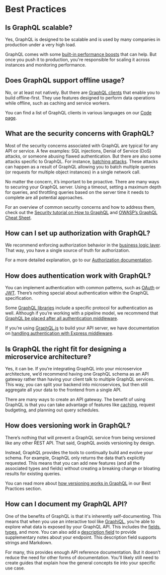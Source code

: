 # Best Practices

## Is GraphQL scalable?

Yes, GraphQL is designed to be scalable and is used by many companies in
production under a very high load.

GraphQL comes with some
[built-in performance boosts](#how-does-graphql-affect-my-product-s-performance)
that can help. But once you push it to production, you're responsible for
scaling it across instances and monitoring performance.

## Does GraphQL support offline usage?

No, or at least not natively. But there are
[GraphQL clients](#what-is-a-graphql-client-and-why-would-i-need-one) that
enable you to build offline-first. They use features designed to perform data
operations while offline, such as caching and service workers.

You can find a list of GraphQL clients in various languages on our
[Code page](/code/).

## What are the security concerns with GraphQL?

Most of the security concerns associated with GraphQL are typical for any API or
service. A few examples: SQL injections, Denial of Service (DoS) attacks, or
someone abusing flawed authentication. But there are also some attacks specific
to GraphQL. For instance,
[batching attacks](https://cheatsheetseries.owasp.org/cheatsheets/GraphQL_Cheat_Sheet.html#batching-attacks).
These attacks can happen as a result of GraphQL allowing you to batch multiple
queries (or requests for multiple object instances) in a single network call.

No matter the concern, it’s important to be proactive. There are many ways to
securing your GraphQL server. Using a timeout, setting a maximum depth for
queries, and throttling queries based on the server time it needs to complete
are all potential approaches.

For an overview of common security concerns and how to address them, check out
the
[Security tutorial on How to GraphQL](https://www.howtographql.com/advanced/4-security/)
and
[OWASP’s GraphQL Cheat Sheet](https://cheatsheetseries.owasp.org/cheatsheets/GraphQL_Cheat_Sheet.html).

## How can I set up authorization with GraphQL?

We recommend enforcing authorization behavior in the
[business logic layer](/learn/thinking-in-graphs/#business-logic-layer). That
way, you have a single source of truth for authorization.

For a more detailed explanation, go to our
[Authorization documentation](/learn/authorization/).

## How does authentication work with GraphQL?

You can implement authentication with common patterns, such as
[OAuth](https://oauth.net/) or [JWT](https://jwt.io/). There’s nothing special
about authentication within the GraphQL specification.

Some [GraphQL libraries](/code/#language-support) include a specific protocol
for authentication as well. Although if you’re working with a pipeline model, we
recommend that
[GraphQL be placed after all authentication middleware](/learn/serving-over-http/#web-request-pipeline).

If you’re using [GraphQL.js](/graphql-js/) to build your API server, we have
documentation on
[handling authentication with Express middleware](/graphql-js/authentication-and-express-middleware/).

## Is GraphQL the right fit for designing a microservice architecture?

Yes, it can be. If you’re integrating GraphQL into your microservice
architecture, we’d recommend having one GraphQL schema as an API gateway rather
than having your client talk to multiple GraphQL services. This way, you can
split your backend into microservices, but then still aggregate all your data to
the frontend from a single API.

There are many ways to create an API gateway. The benefit of using GraphQL is
that you can take advantage of features like [caching](/learn/caching/), request
budgeting, and planning out query schedules.

## How does versioning work in GraphQL?

There’s nothing that will prevent a GraphQL service from being versioned like
any other REST API. That said, GraphQL avoids versioning by design.

Instead, GraphQL provides the tools to continually build and evolve your schema.
For example, GraphQL only returns the data that’s explicitly requested. This
means that you can add new features (and all the associated types and fields)
without creating a breaking change or bloating results for existing queries.

You can read more about
[how versioning works in GraphQL](/learn/best-practices/#versioning) in our Best
Practices section.

## How can I document my GraphQL API?

One of the benefits of GraphQL is that it's inherently self-documenting. This
means that when you use an interactive tool like
[GraphiQL](https://github.com/graphql/graphiql), you’re able to explore what
data is exposed by your GraphQL API. This includes the
[fields](/learn/queries/#fields), [types](/learn/schema/#type-system), and more.
You can also add a
[description field](https://spec.graphql.org/draft/#sec-Documentation) to
provide supplementary notes about your endpoint. This description field supports
strings and Markdown.

For many, this provides enough API reference documentation. But it doesn’t
reduce the need for other forms of documentation. You'll likely still need to
create guides that explain how the general concepts tie into your specific use
case.

